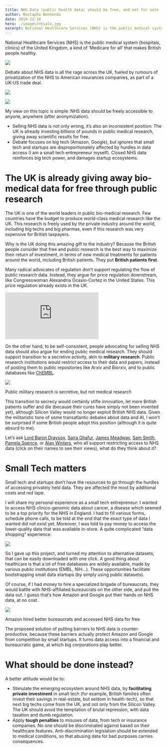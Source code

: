 ```yaml
---
title: NHS Data (public health data) should be free, and not for sale
author: Mostapha Benhenda
date: 2019-12-10
hero: ./images/nhsale.jpg
excerpt: National Healthcare Services (NHS) is the public medical system (hospitals, clinics) of the United Kingdom, a kind of ‘Medicare for all’ that makes British people healthy.
---
```

National Healthcare Services (NHS) is the public medical system (hospitals, clinics) of the United Kingdom, a kind of ‘Medicare for all’ that makes British people healthy.


![](https://miro.medium.com/max/880/1*7met372jiPvsiJLVaR0gdQ.jpeg)

Debate about NHS data is all the rage across the UK, fueled by rumours of privatization of the NHS to American insurances companies, as part of a UK-US trade deal.



![](https://miro.medium.com/max/480/1*UCHZo0fMCHQIWOMUNzVyIA.jpeg)


![](https://miro.medium.com/max/1400/1*gsm-G23vg_rRA5Uxk4DzYw.jpeg)

My view on this topic is simple: NHS data should be freely accessible to anyone, anywhere (after anonymization).

-   Selling NHS data is not only wrong, it’s also an inconsistent position: The UK is already investing billions of pounds in public medical research, giving away scientific results for free.
-   Debate focuses on big tech (Amazon, Google), but ignores that small tech and startups are disproportionately affected by hurdles in data access (I am a small tech entrepreneur myself). Closed NHS data reinforces big tech power, and damages startup ecosystems.

# The UK is already giving away bio-medical data for free through public research

The UK is one of the world leaders in public bio-medical research. Few countries have the budget to produce world-class medical research like the UK. This research is freely used by the private industry around the world, including big techs and big pharmas, even if this research was very expensive for British taxpayers.

Why is the UK doing this amazing gift to the industry? Because the British people consider that free and public research is the best way to maximize their return of investment, in terms of new medical treatments for patients around the world, including British patients. They put  **British patients first**.

Many radical advocates of regulation don’t support regulating the flow of public research data. Instead, they argue for price regulation downstream, like Congresswoman Alexandria Ocasio-Cortez in the United States. This price regulation already exists in the UK.

<iframe  style="margin:0 auto;" src="https://www.youtube.com/embed/HIQk5B0il-A" frameborder="0" allow="accelerometer; autoplay; encrypted-media; gyroscope; picture-in-picture" allowfullscreen></iframe>

On the other hand, to be self-consistent, people advocating for selling NHS data should also argue for ending public medical research. They should support transition to a secretive activity, akin to  **military research**. Public research institutions would restrict access to their data and papers, instead of posting them to public repositories like Arxiv and Biorxiv, and to public databases like  [ChEMBL](https://www.ebi.ac.uk/chembl/).



![](https://miro.medium.com/max/800/1*iHj0HLtvAfsGS_jzHL0kcg.jpeg)

Public military research is secretive, but not medical research

This transition to secrecy would certainly stifle innovation, let more British patients suffer and die (because their cures have simply not been invented yet), although Silicon Valley would no longer exploit British NHS data. Given the militaristic tone of some transatlantic debates about data and AI, I won’t be surprised if some British people adopt this position (although it is quite absurd to me).

Let’s ask  [Lord Baron Drayson](https://www.bloomberg.com/news/articles/2019-07-18/a-former-science-minister-wants-to-fund-the-nhs-by-selling-patient-data),  [Saira Ghafur](https://www.kingsfund.org.uk/sites/default/files/2019-03/Saira%20Ghafur_0.pdf),  [James Meadway](https://www.theguardian.com/commentisfree/2019/dec/09/nhs-data-goldmine-value-private-companies),  [Sam Smith](https://www.prospectmagazine.co.uk/politics/nhs-election-health-data-amazon-brexit-sold-off-breach),  [Pamela Spence](https://www.ey.com/en_gl/life-sciences/how-we-can-place-a-value-on-health-care-data), or  [Alan Winters](https://www.thetimes.co.uk/article/us-tech-firms-want-access-to-10bn-nhs-health-data-zpqwkj6pp), who all support restricting access to NHS data (click on their names to see their views), what do they think about it?

# Small Tech matters

Small tech and startups don’t have the resources to go through the hurdles of accessing privately held data. They are affected the most by additional costs and red tape.

I will share my personal experience as a small tech entrepreneur: I wanted to access NHS clinico-genomic data about cancer, a disease which seemed to be a top priority for the NHS in England. I had to fill various forms, schedule phone calls, to be told at the end that the exact type of data I wanted did not exist yet. Moreover, I was told to pay money to access the lower-quality data that was available in-store. A quite complicated “data shopping” experience.



![](https://miro.medium.com/max/1200/1*ZVOoV8PAS_KMZtXTFtE1OQ.png)

So I gave up this project, and turned my attention to alternative datasets, that can be easily downloaded with one click. A good thing about healthcare is that a lot of free databases are widely available, made by various public institutions (EMBL, NIH…). These opportunities facilitate bootstrapping small data startups (by simply using public datasets).

Of course, if I had money to hire a specialized brigade of bureaucrats, they would battle with NHS-affiliated bureaucrats on the other side, and pull the data out. I guess that’s how Amazon and Google put their hands on NHS data, at no cost.



![](https://miro.medium.com/max/640/1*MmwQ3u4hkyFAz5boenqlcQ.jpeg)

Amazon hired better bureaucrats and accessed NHS data for free

The proposed solution of putting barriers to NHS data is counter-productive, because these barriers actually protect Amazon and Google from competition by small startups. It turns data access into a financial and bureaucratic game, at which big corporations play better.

# What should be done instead?

A better attitude would be to:

-   Stimulate the emerging ecosystem around NHS data, by  **facilitating private investment**  in small tech (for example, British families often invest their savings in real-estate, but seldom in health-tech), so that next big techs come from the UK, and not only from the Silicon Valley. The UK should avoid the temptation of brutal repression, with data taxation and dumb regulation.
-   Apply  **tough penalties**  to misuses of data, from tech or insurance companies. No one should be discriminated against based on their healthcare features. Anti-discrimination legislation should be extended to medical conditions, so that abusing data for bad purposes carries consequences.
